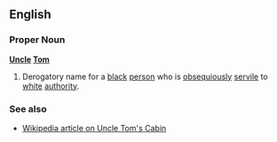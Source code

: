 ==English==
===Proper Noun===
{{wikipedia}}
'''[[Uncle]] [[Tom]]'''
#Derogatory name for a [[black]] [[person]] who is [[obsequious]]ly [[servile]] to [[white]] [[authority]].
===See also===
*[[w:Uncle Tom's Cabin|Wikipedia article on Uncle Tom's Cabin]]